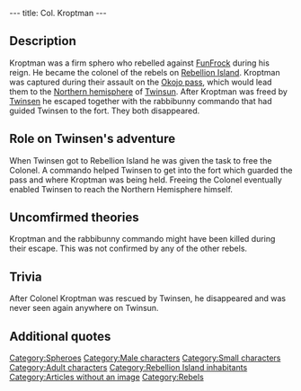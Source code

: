 ---
title: Col. Kroptman
---

{{Character|
Name=Kroptman|
Image=DIVERS.gif|
Race=[[Sphero]]|
Gender=Male|
Size=Small|
Age=Adult}}

{{Quote|
Quote=Hey quetch, hell of a job. If you'd like to carry on down the corridor and, try to open the hatch at the end of the hall.|
Character=Colonel Kroptman}}

==Description==
Kroptman was a firm sphero who rebelled against [[FunFrock]] during his reign. He became the colonel of the rebels on [[Rebellion Island]]. Kroptman was captured during their assault on the [[Okojo pass]], which would lead them to the [[Northern hemisphere]] of [[Twinsun]]. After Kroptman was freed by [[Twinsen]] he escaped together with the rabbibunny commando that had guided Twinsen to the fort. They both disappeared.

==Role on Twinsen's adventure==
When Twinsen got to Rebellion Island he was given the task to free the Colonel. A commando helped Twinsen to get into the fort which guarded the pass and where Kroptman was being held. Freeing the Colonel eventually enabled Twinsen to reach the Northern Hemisphere himself.

==Uncomfirmed theories==
Kroptman and the rabbibunny commando might have been killed during their escape. This was not confirmed by any of the other rebels.

==Trivia==
After Colonel Kroptman was rescued by Twinsen, he disappeared and was never seen again anywhere on Twinsun.

==Additional quotes==
{{Quote|
Quote=You must be Twinsen. Like you, we have rebelled against that madman FunFrock - and you saw what's left of the city. We don't believe that the Northern hemisphere has become uninhabitable like the propaganda says it has. There may even be some survivors living there who refused to be deported. This is why we have decided to take the road leading to the Okojo pass by force. It leads to the Northern hemisphere. Unfortunately, our leader, Colonel Kroptman, was captured during the attack. We believe that he is still being held in the small fort that guards the pass. Help us free him by raiding the fort. You will be able to get to the Northern hemisphere if you do so. Go back to the hangar, there is a commando waiting for you in the boat.|
Character=Leader of the rebels}}
{{Quote|
Quote=You're a real hero, Twinsen ! Well uh ... I mean, thanks for freeing Colonel Kroptman.|
Character=Rebel rabbibunny}}

[[Category:Spheroes]]
[[Category:Male characters]]
[[Category:Small characters]]
[[Category:Adult characters]]
[[Category:Rebellion Island inhabitants]]
[[Category:Articles without an image]]
[[Category:Rebels]]